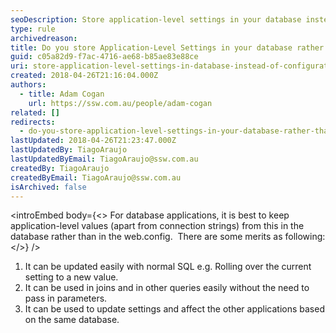 ```yaml
---
seoDescription: Store application-level settings in your database instead of configuration files when possible to simplify updates and enhance querying capabilities.
type: rule
archivedreason:
title: Do you store Application-Level Settings in your database rather than configuration files when possible?
guid: c05a82d9-f7ac-4716-ae68-b85ae83e88ce
uri: store-application-level-settings-in-database-instead-of-configuration-files-when-possible
created: 2018-04-26T21:16:04.000Z
authors:
  - title: Adam Cogan
    url: https://ssw.com.au/people/adam-cogan
related: []
redirects:
  - do-you-store-application-level-settings-in-your-database-rather-than-configuration-files-when-possible
lastUpdated: 2018-04-26T21:23:47.000Z
lastUpdatedBy: TiagoAraujo
lastUpdatedByEmail: TiagoAraujo@ssw.com.au
createdBy: TiagoAraujo
createdByEmail: TiagoAraujo@ssw.com.au
isArchived: false
---
```


<introEmbed
  body={<>
For database applications, it is best to keep application-level values (apart from connection strings) from this in the database rather than in the web.config.  There are some merits as following:
  </>}
/>
1. It can be updated easily with normal SQL e.g. Rolling over the current setting to a new value.
2. It can be used in joins and in other queries easily without the need to pass in parameters.
3. It can be used to update settings and affect the other applications based on the same database.
